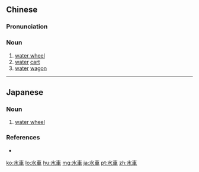 {{also|水车}}
==Chinese==
{{zh-forms|s=水车}}

===Pronunciation===
{{zh-pron
|m=shuǐchē
|c=seoi2 ce1
|h=pfs=súi-chhâ
|mn=chúi-chhia
|cat=n
}}

===Noun===
{{zh-noun}}

# [[water wheel]]
# [[water]] [[cart]]
# [[water]] [[wagon]]

----

==Japanese==
{{ja-kanjitab|すい|しゃ|yomi=o}}

===Noun===
{{ja-noun|すいしゃ}}

# [[water wheel]]

===References===
* {{R:Shogakukan}}

[[ko:水車]]
[[lo:水車]]
[[hu:水車]]
[[mg:水車]]
[[ja:水車]]
[[pt:水車]]
[[zh:水車]]